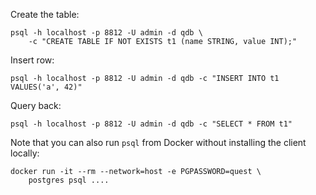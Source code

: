Create the table:

```shell
psql -h localhost -p 8812 -U admin -d qdb \
    -c "CREATE TABLE IF NOT EXISTS t1 (name STRING, value INT);"
```

Insert row:

```shell
psql -h localhost -p 8812 -U admin -d qdb -c "INSERT INTO t1 VALUES('a', 42)"
```

Query back:

```shell
psql -h localhost -p 8812 -U admin -d qdb -c "SELECT * FROM t1"
```

Note that you can also run `psql` from Docker without installing the client
locally:

```shell
docker run -it --rm --network=host -e PGPASSWORD=quest \
    postgres psql ....
```
